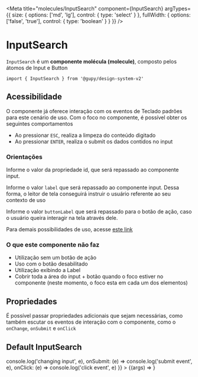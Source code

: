 
<Meta
  title="molecules/InputSearch"
  component={InputSearch}
  argTypes={{
    size: {
      options: ['md', 'lg'],
      control: { type: 'select' }
    },
    fullWidth: {
      options: ['false', 'true'],
      control: { type: 'boolean' }
    }
  }}
/>

# InputSearch

`InputSearch` é um **componente molécula (molecule)**, composto pelos átomos de Input e Button

`import { InputSearch } from '@gupy/design-system-v2'`

## Acessibilidade

O componente já oferece interação com os eventos de Teclado padrões para este cenário de uso.
Com o foco no componente, é possível obter os seguintes comportamentos

- Ao pressionar `ESC`, realiza a limpeza do conteúdo digitado
- Ao pressionar `ENTER`, realiza o submit os dados contidos no input

### Orientações

Informe o valor da propriedade id, que será repassado ao componente input.

Informe o valor `label` que será repassado ao componente input. Dessa forma, o leitor de tela conseguirá instruir o usuário referente ao seu contexto de uso

Informe o valor `buttonLabel` que será repassado para o botão de ação, caso o usuário queira interagir na tela através dele.

Para demais possibilidades de uso, acesse [este link](https://react-spectrum.adobe.com/react-aria/useSearchField.html)

### O que este componente não faz

- Utilização sem um botão de ação
- Uso com o botão desabilitado
- Utilização exibindo a Label
- Cobrir toda a área do input + botão quando o foco estiver no componente (neste momento, o foco esta em cada um dos elementos)

## Propriedades

<ArgsTable of={InputSearch} />

É possível passar propriedades adicionais que sejam necessárias, como também escutar os eventos de interação com o componente, como o `onChange`, `onSubmit` e `onClick`

## Default InputSearch

<Canvas>
  <Story
    name="InputSearch"
    args={{
      id: 'input-text',
      label: 'My input label here',
      placeholder: 'My placeholder here',
      fullWidth: false,
      onChange: (e) => console.log('changing input', e),
      onSubmit: (e) => console.log('submit event', e),
      onClick: (e) => console.log('click event', e)
    }}
  >
    {(args) => <InputSearch {...args} />}
  </Story>
</Canvas>

